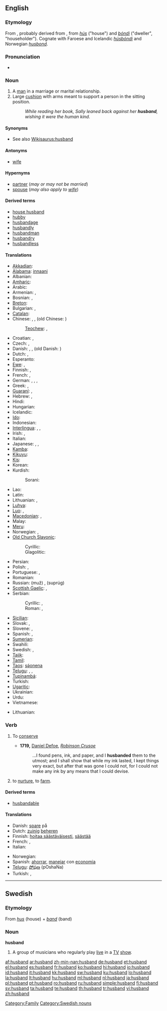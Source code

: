 ==English==

{{rank|certainly|big|road|550|husband|blockquote|effect|wanted}}

===Etymology===
From {{etyl|ang}} {{term|hūsbonda||lang=ang|male head of a household}}, probably derived from {{etyl|non}} {{term|húsbóndi||lang=non|master of house}}, from ''[[hús]]'' ("house") and ''[[bóndi]]'' ("dweller", "householder"). Cognate with Faroese and Icelandic ''[[húsbóndi]]'' and Norwegian ''[[husbond]]''.

===Pronunciation===
* {{audio|en-us-husband.ogg|Audio (US)}}

===Noun===
{{en-noun}}

# A [[man]] in a marriage or marital relationship.
# Large [[cushion]] with arms meant to support a person in the sitting position.
#: ''While reading her book, Sally leaned back against her '''husband''', wishing it were the human kind.''

====Synonyms====
* See also [[Wikisaurus:husband]]

====Antonyms====
* [[wife]]

====Hypernyms====
* [[partner]] (''may or may not be married'')
* [[spouse]] (''may also apply to [[wife]]'')

====Derived terms====
* [[house husband]]
* [[hubby]]
* [[husbandage]]
* [[husbandly]]
* [[husbandman]]
* [[husbandry]]
* [[husbandless]]

====Translations====
{{trans-top|male partner in marriage}}
* [[Akkadian]]: {{tø|akk|𒁮|tr=mutu|sc=Xsux}}
* [[Alabama]]: [[innaani]]
* Albanian: {{t+|sq|burrë|xs=Albanian}}
* [[Amharic]]: {{tø|am|ባል|tr=bal|sc=Ethi}}
* Arabic: {{t-|ar|زوج|m|tr=záuj|sc=Arab}}
* Armenian: {{t+|hy|ամուսին|tr=amusin|sc=Armn|xs=Armenian}}, {{t-|hy|մարդ|tr=mard|sc=Armn|xs=Armenian}}
* Bosnian: {{t-|bs|muž|m}}, {{t-|bs|suprug|m}}
* [[Breton]]: {{t|br|gwaz|m|xs=Breton}}
* Bulgarian: {{t+|bg|мъж|m|tr=mǎž|sc=Cyrl}}, {{t+|bg|съпруг|m|tr=sǎprug|sc=Cyrl}}
* [[Catalan]]: {{t+|ca|marit|m}}
* Chinese: {{t-|cmn|丈夫|tr=zhàng fú|sc=Hani|xs=Mandarin}}, {{t-|cmn|老公|tr=lǎo gōng|sc=Hani|xs=Mandarin}}, (old Chinese: {{t|cmn|相公|sc=Hani|xs=Mandarin}})
*: [[Teochew]]: {{t-|nan|ang1|xs=Min Nan}}, {{t|nan|dai6lou6|xs=Min Nan}}
* Croatian: {{t+|hr|muž|m}}, {{t-|hr|suprug|m}}
* Czech: {{t-|cs|manžel|m}}, {{t+|cs|muž|m}}
* Danish: {{t+|da|mand}}, {{t|da|ægtemand}}, (old Danish: {{t|da|husbond}})
* Dutch: {{t+|nl|man|m}}, {{t+|nl|echtgenoot|m}}
* Esperanto: {{t+|eo|edzo|xs=Esperanto}}
* [[Ewe]]: {{tø|ewe|atsu}}, {{tø|ewe|srɔ̃ŋutsu}}
* Finnish: {{t+|fi|mies}}, {{t+|fi|aviomies}}
* French: {{t+|fr|mari|m}}, {{t+|fr|époux|m}}
* German: {{t+|de|Ehemann|m}}, {{t+|de|Mann|m}}, {{t|de|Gemahl|m}}, {{t+|de|Gatte|m}}
* Greek: {{t+|el|σύζυγος|m|tr=sýzygos|sc=Grek}}, {{t+|el|άνδρας|m|tr=ándras|sc=Grek}}
* [[Guaraní]]: {{t-|gn|me|xs=Guaraní}}, {{t|gn|ména|xs=Guaraní}}
* Hebrew: {{t-|he|בעל|m|tr=baʿal|sc=Hebr}}, {{t+|he|איש|m|tr=ʾîš|sc=Hebr}}
* Hindi: {{t+|hi|पति|m|tr=pati|sc=Deva|xs=Hindi}}
* Hungarian: {{t+|hu|férj}}
* Icelandic: {{t+|is|eiginmaður}}
* [[Ido]]: {{t+|io|spozulo|xs=Ido}}
* Indonesian: {{t+|id|suami|xs=Indonesian}}
* [[Interlingua]]: {{t-|ia|marito|xs=Interlingua}}, {{t-|ia|sposo|xs=Interlingua}}, {{t|ia|sponso|xs=Interlingua}}
* Irish: {{t+|ga|fear|m|xs=Irish}}, {{t|ga|fear céile|m|xs=Irish}}
* Italian: {{t+|it|marito|m}}
* Japanese: {{t+|ja|夫|tr=おっと, otto|sc=Jpan}}, {{t-|ja|主人|tr=しゅじん, shujin|sc=Jpan}}, {{t|ja|旦那|tr=だんな, danna|sc=Jpan}}
* [[Kamba]]: {{tø|kam|mundu ume}}
* [[Kikuyu]]: {{tø|ki|morume}}
* [[Kis]]: {{tø|kis|msacha}}
* Korean: {{t+|ko|남편|tr=nam pyeon|sc=Hang}}
* Kurdish:
*: Sorani: {{t|ku|مێرد|tr=mérd|sc=ku-Arab}}
{{trans-mid}}
* Lao: {{t-|lo|ຜົວ|tr=phua|sc=Laoo|xs=Lao}}
* Latin: {{t+|la|maritus|m|alt=marītus}}
* Lithuanian: {{t+|lt|vyras|m|xs=Lithuanian}}, {{t+|lt|sutuoktinis|m|xs=Lithuanian}}
* [[Luhya]]: {{tø|luy|omsecha}}
* [[Luo]]: {{tø|luo|chuora}},  {{tø|luo|jaod}}
* [[Macedonian]]: {{t-|mk|маж|m|tr=maž|sc=Cyrl|xs=Macedonian}},  {{t-|mk|сопруг|m|tr=sóprug|sc=Cyrl|xs=Macedonian}}
* Malay: {{t+|ms|suami|xs=Malay}}
* [[Meru]]: {{tø|mer|murume}}
* Norwegian: {{t|no|ektemann}}, {{t|no|husbond}}
* [[Old Church Slavonic]]:
*: Cyrillic: {{tø|cu|мѫжь|m|tr=mǫžĭ|sc=Cyrs}}
*: Glagolitic: {{tø|cu|ⰏⰨⰆⰠ|m|tr=mǫžĭ|sc=Glag}}
* Persian: {{t-|fa|شوهر|tr=šohar|sc=fa-Arab|xs=Persian}}
* Polish: {{t+|pl|mąż|m}}, {{t+|pl|małżonek|m}}
* Portuguese: {{t+|pt|marido|m}}, {{t+|pt|esposo|m}}
* Romanian: {{t+|ro|soţ|m}}
* Russian: {{t+|ru|муж|m|sc=Cyrl}} (muž) , {{t+|ru|супруг|m|sc=Cyrl}} (suprúg)
* [[Scottish Gaelic]]: {{t-|gd|fear-cèile|m|xs=Scottish Gaelic}}, {{t-|gd|fear-pòsda|f|xs=Scottish Gaelic}}
* Serbian:
*: Cyrillic: {{t-|sr|муж|m|sc=Cyrl}}, {{t-|sr|супруг|m|sc=Cyrl}}
*: Roman: {{t-|sr|muž|m}}, {{t-|sr|suprug|m}}
* [[Sicilian]]: {{t+|scn|maritu|m|xs=Sicilian}}
* Slovak: {{t-|sk|manžel|m}}, {{t-|sk|muž|m}}
* Slovene: {{t+|sl|mož|m}}, {{t+|sl|soprog|m}}
* Spanish: {{t+|es|marido|m}}, {{t+|es|esposo|m}}
* [[Sumerian]]: {{tø|sux|𒁮|tr=DAM|sc=Xsux}}
* Swahili: {{t+|sw|mume|xs=Swahili}}
* Swedish: {{t+|sv|make|c}}, {{t+|sv|man|c}}
* [[Tajik]]: {{t-|tg|шавҳар|tr=šavhar|sc=Cyrl|xs=Tajik}}
* [[Tamil]]: {{t|ta|அம்படையன்|tr=ambaDayan|xs=Tamil}}
* [[Taos]]: [[sə́onena]]
* [[Telugu]]: {{t|te|మొగుడు|tr=moguDu|sc=Telu}}, {{t|te|భర్త|tr=bharta|sc=Telu}}, {{t|te|పెనిమిటి|tr=penimiTi|sc=Telu}}
* [[Tupinambá]]: {{tø|tpn|mena|xs=Tupinambá}}
* Turkish: {{t|tr|koca}}
* [[Ugaritic]]: {{tø|uga|𐎎𐎚|tr=mt|sc=Ugar}}
* Ukrainian: {{t+|uk|чоловік|m|tr=čolovík|sc=Cyrl|xs=Ukrainian}}
* Urdu: {{t-|ur|شوہر|tr=šohar|sc=ur-Arab|xs=Urdu}}
* Vietnamese: {{t|vi|chồng|xs=Vietnamese}}
{{trans-bottom}}

{{trans-top|cushion}}
* Lithuanian: {{t+|lt|pagalvėlė|f|xs=Lithuanian}}
{{trans-mid}}
{{trans-bottom}}

===Verb===
{{en-verb}}

# {{transitive}} To [[conserve]]
#* '''1719,''' [[w:Daniel Defoe|Daniel Defoe]], ''[[w:Robinson Crusoe|Robinson Crusoe]]''
#*: ...I found pens, ink, and paper, and I '''husbanded''' them to the utmost; and I shall show that while my ink lasted, I kept things very exact, but after that was gone I could not, for I could not make any ink by any means that I could devise.
# {{transitive}} to [[nurture]], to [[farm]].

====Derived terms====
* [[husbandable]]

====Translations====
{{trans-top|to conserve}}
* Danish: [[spare]] på
* Dutch: [[zuinig]] [[beheren]]
* Finnish: [[hoitaa säästäväisesti]], [[säästää]]
* French: {{t+|fr|économiser}}, {{t+|fr|ménager}}
* Italian: {{t-|it|dosare}}
{{trans-mid}}
* Norwegian: {{t+|no|bevare}}
* Spanish: [[ahorrar]], [[manejar]] con [[economia]]
* [[Telugu]]: [[పోషణ]] (pOshaNa)
* Turkish: {{t|tr|korumak}},  {{t|tr|özenle kullanmak}}
{{trans-bottom}}

----

==Swedish==

===Etymology===
From ''[[hus]]'' (house) + ''[[band]]'' (band)

===Noun===
'''husband'''

# A group of musicians who regularly play [[live]] in a [[TV]] [[show]].

[[Category:Family]]
[[Category:Swedish nouns]]

[[af:husband]]
[[ar:husband]]
[[zh-min-nan:husband]]
[[de:husband]]
[[et:husband]]
[[el:husband]]
[[es:husband]]
[[fr:husband]]
[[ko:husband]]
[[hi:husband]]
[[io:husband]]
[[id:husband]]
[[it:husband]]
[[kk:husband]]
[[sw:husband]]
[[ku:husband]]
[[lo:husband]]
[[la:husband]]
[[lt:husband]]
[[hu:husband]]
[[ml:husband]]
[[nl:husband]]
[[ja:husband]]
[[pl:husband]]
[[pt:husband]]
[[ro:husband]]
[[ru:husband]]
[[simple:husband]]
[[fi:husband]]
[[sv:husband]]
[[ta:husband]]
[[te:husband]]
[[th:husband]]
[[tr:husband]]
[[vi:husband]]
[[zh:husband]]